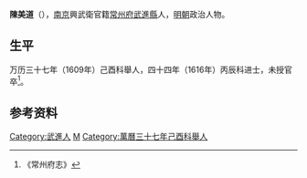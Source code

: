 '''陳美道'''（{{bd|？||？||}}），[[南京|南京]]興武衛官籍[[常州府|常州府]][[武進縣|武進縣]]人，[[明朝|明朝]]政治人物。
 
== 生平 ==
万历三十七年（1609年）己酉科舉人，四十四年（1616年）丙辰科进士，未授官卒<ref>《常州府志》</ref>。
 
==参考资料==
{{reflist}}
 
{{萬曆四十四年丙辰科殿試金榜}}

{{Authority control}}

{{DEFAULTSORT:}}
[[Category:武進人|Category:武進人]]
[[Category:陈姓|M]]
[[Category:萬曆三十七年己酉科舉人|Category:萬曆三十七年己酉科舉人]]


{{明朝人物小作品}}